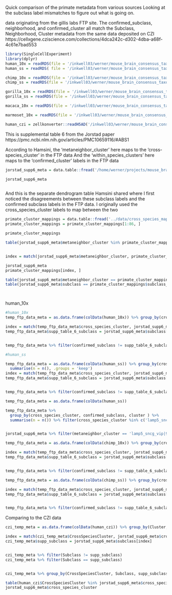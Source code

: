 


Quick comparison of the primate metadata from various sources
Looking at the subclass label mismatches to figure out what is going on.

data originating from the gillis labs FTP site. The confirmed_subclass, neighborhood, and confirmed_cluster all match the Subclass, Neighborhood, Cluster metadata from the same data deposited on CZI 
https://cellxgene.cziscience.com/collections/4dca242c-d302-4dba-a68f-4c61e7bad553


```r
library(SingleCellExperiment)
library(dplyr)
human_10x = readRDS(file = '/inkwell03/werner/mouse_brain_consensus_taxonomy/datasets/ortho_filt/primates/human_data_10x_gaba.rds')
human_ss = readRDS( file = '/inkwell03/werner/mouse_brain_consensus_taxonomy/datasets/ortho_filt/primates/human_data_ss_gaba.rds')

chimp_10x = readRDS(file = '/inkwell03/werner/mouse_brain_consensus_taxonomy/datasets/ortho_filt/primates/chimp_data_10x_gaba.rds')
chimp_ss = readRDS(file = '/inkwell03/werner/mouse_brain_consensus_taxonomy/datasets/ortho_filt/primates/chimp_data_ss_gaba.rds')

gorilla_10x = readRDS(file = '/inkwell03/werner/mouse_brain_consensus_taxonomy/datasets/ortho_filt/primates/gorilla_data_10x_gaba.rds')
gorilla_ss = readRDS(file = '/inkwell03/werner/mouse_brain_consensus_taxonomy/datasets/ortho_filt/primates/gorilla_data_ss_gaba.rds')

macaca_10x = readRDS(file = '/inkwell03/werner/mouse_brain_consensus_taxonomy/datasets/ortho_filt/primates/macaca_data_10x_gaba.rds')

marmoset_10x = readRDS(file = '/inkwell03/werner/mouse_brain_consensus_taxonomy/datasets/ortho_filt/primates/marmoset_data_10x_gaba.rds')

```



```r

human_czi = zellkonverter::readH5AD('/inkwell03/werner/mouse_brain_consensus_taxonomy/datasets/czi_primate_data/human_czi.h5ad')

```






This is supplemental table 6 from the Jorstad paper
https://pmc.ncbi.nlm.nih.gov/articles/PMC10659116/#ABS1

According to Hamsini, the 'metaneighbor_cluster' here maps to the 'cross-species_cluster' in the FTP data 
And the 'within_species_clusters' here maps to the 'confirmed_cluster' labels in the FTP data
```r

jorstad_supp6_meta = data.table::fread('/home/werner/projects/mouse_brain_consensus_taxonomy/data/jorstad_S6_cross_species_cluster_mapping.csv')

jorstad_supp6_meta



```


And this is the separate dendrogram table Hamsini shared where I first noticed the disagreements between these subclass labels and the confirmed subclass labels in the FTP data. I originally used the cross_species_cluster labels to map between the two

```r

primate_cluster_mappings = data.table::fread('../data/cross_species_mapping_cls86.csv')
primate_cluster_mappings = primate_cluster_mappings[1:86, ]

primate_cluster_mappings
```


```r
table(jorstad_supp6_meta$metaneighbor_cluster %in% primate_cluster_mappings$cross_species_cluster)


index = match(jorstad_supp6_meta$metaneighbor_cluster, primate_cluster_mappings$cross_species_cluster)

jorstad_supp6_meta
primate_cluster_mappings[index, ]

table(jorstad_supp6_meta$metaneighbor_cluster == primate_cluster_mappings$cross_species_cluster[index] )
table(jorstad_supp6_meta$subclass == primate_cluster_mappings$subclass_label[index] )




```

human_10x

```r
#human_10x
temp_ftp_data_meta = as.data.frame(colData(human_10x)) %>% group_by(cross_species_cluster, confirmed_subclass) %>% summarise(n = n())

index = match(temp_ftp_data_meta$cross_species_cluster, jorstad_supp6_meta$metaneighbor_cluster )
temp_ftp_data_meta$supp_table_6_subclass = jorstad_supp6_meta$subclass[index]


temp_ftp_data_meta %>% filter(confirmed_subclass != supp_table_6_subclass)

#human_ss

temp_ftp_data_meta = as.data.frame(colData(human_ss)) %>% group_by(cross_species_cluster, confirmed_subclass) %>% 
  summarise(n = n(), .groups = 'keep')
index = match(temp_ftp_data_meta$cross_species_cluster, jorstad_supp6_meta$metaneighbor_cluster )
temp_ftp_data_meta$supp_table_6_subclass = jorstad_supp6_meta$subclass[index]


temp_ftp_data_meta %>% filter(confirmed_subclass != supp_table_6_subclass)

```


```r

temp_ftp_data_meta = as.data.frame(colData(human_ss))

temp_ftp_data_meta %>% 
  group_by(cross_species_cluster, confirmed_subclass, cluster ) %>% 
  summarise(n = n()) %>% filter(cross_species_cluster %in% c('lamp5_sncg_vip|7','lamp5_sncg_vip|9'))



```

```r
jorstad_supp6_meta %>% filter(metaneighbor_cluster == 'lamp5_sncg_vip|9') %>% pull(within_species_clusters)
```











```r

temp_ftp_data_meta = as.data.frame(colData(chimp_10x)) %>% group_by(cross_species_cluster, confirmed_subclass) %>% summarise(n = n())

index = match(temp_ftp_data_meta$cross_species_cluster, jorstad_supp6_meta$metaneighbor_cluster )
temp_ftp_data_meta$supp_table_6_subclass = jorstad_supp6_meta$subclass[index]


temp_ftp_data_meta %>% filter(confirmed_subclass != supp_table_6_subclass)

temp_ftp_data_meta = as.data.frame(colData(chimp_ss)) %>% group_by(cross_species_cluster, confirmed_subclass) %>% summarise(n = n())

index = match(temp_ftp_data_meta$cross_species_cluster, jorstad_supp6_meta$metaneighbor_cluster )
temp_ftp_data_meta$supp_table_6_subclass = jorstad_supp6_meta$subclass[index]


temp_ftp_data_meta %>% filter(confirmed_subclass != supp_table_6_subclass)


```



Comparing to the CZI data


```r
czi_temp_meta = as.data.frame(colData(human_czi)) %>% group_by(Cluster,CrossSpeciesCluster, Subclass) %>% summarise(n = n())

index = match(czi_temp_meta$CrossSpeciesCluster, jorstad_supp6_meta$cross_species_cluster )
czi_temp_meta$supp_subclass = jorstad_supp6_meta$subclass[index]


czi_temp_meta %>% filter(Subclass != supp_subclass)  
czi_temp_meta %>% filter(Subclass == supp_subclass)


czi_temp_meta %>% group_by(CrossSpeciesCluster, Subclass, supp_subclass) %>% summarise(n = n())
```

```r
table(human_czi$CrossSpeciesCluster %in% jorstad_supp6_meta$cross_species_cluster )
jorstad_supp6_meta$cross_species_cluster
```


















